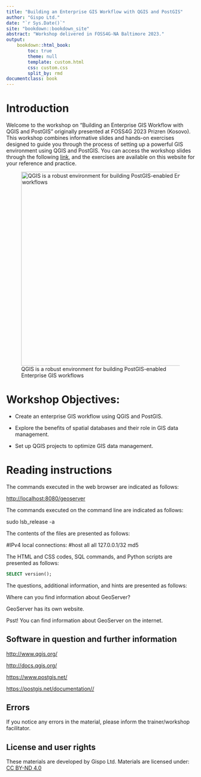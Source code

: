```yaml
---
title: "Building an Enterprise GIS Workflow with QGIS and PostGIS"
author: "Gispo Ltd."
date: "`r Sys.Date()`"
site: "bookdown::bookdown_site"
abstract: "Workshop delivered in FOSS4G-NA Baltimore 2023."
output:
    bookdown::html_book:
        toc: true
        theme: null
        template: custom.html
        css: custom.css
        split_by: rmd
documentclass: book
---
```


# Introduction

Welcome to the workshop on "Building an Enterprise GIS Workflow with QGIS and PostGIS" originally presented at FOSS4G 2023 Prizren (Kosovo). This workshop combines informative slides and hands-on exercises designed to guide you through the process of setting up a powerful GIS environment using QGIS and PostGIS. You can access the workshop slides through the following [link](https://drive.google.com/file/d/1182W68W3UalZ3z1iDP46daX4K7lMGsDR/view?usp=share_link), and the exercises are available on this website for your reference and practice.

![QGIS is a robust environment for building PostGIS-enabled Enterprise GIS workflows](img/p1/sample_data.png){width="517"}

# Workshop Objectives:

-   Create an enterprise GIS workflow using QGIS and PostGIS.

-   Explore the benefits of spatial databases and their role in GIS data management.

-   Set up QGIS projects to optimize GIS data management.

# Reading instructions

The commands executed in the web browser are indicated as follows:

::: note-box
<http://localhost:8080/geoserver>
:::

The commands executed on the command line are indicated as follows:

::: commandline-box
sudo lsb_release -a
:::

The contents of the files are presented as follows:

::: file-content-box
#IPv4 local connections: #host all all 127.0.0.1/32 md5
:::

The HTML and CSS codes, SQL commands, and Python scripts are presented as follows:

::: code-box
``` sql
SELECT version();
```
:::

The questions, additional information, and hints are presented as follows:

::: hint-box
Where can you find information about GeoServer?

GeoServer has its own website.

Psst! You can find information about GeoServer on the internet.
:::

## Software in question and further information

::: note-box
<http://www.qgis.org/>
:::

::: note-box
<http://docs.qgis.org/>
:::

::: note-box
<https://www.postgis.net/>
:::

::: note-box
<https://postgis.net/documentation//>
:::

## Errors

If you notice any errors in the material, please inform the trainer/workshop facilitator.

## License and user rights

These materials are developed by Gispo Ltd. Materials are licensed under: [CC BY-ND 4.0](https://creativecommons.org/licenses/by-nd/4.0/)
